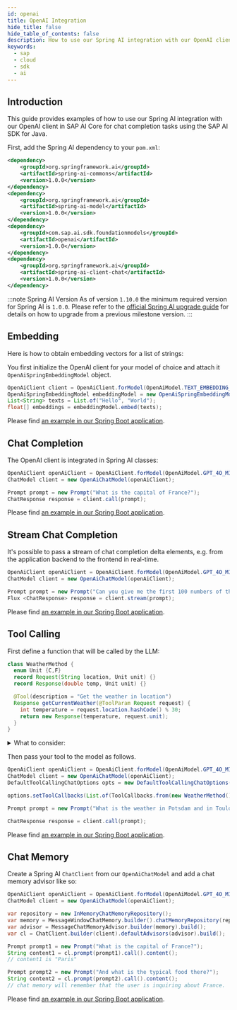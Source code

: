 ```yaml
---
id: openai
title: OpenAI Integration
hide_title: false
hide_table_of_contents: false
description: How to use our Spring AI integration with our OpenAI client in SAP AI Core for chat completion tasks using the SAP AI SDK for Java.
keywords:
  - sap
  - cloud
  - sdk
  - ai
---
```


## Introduction

This guide provides examples of how to use our Spring AI integration with our OpenAI client in SAP AI Core
for chat completion tasks using the SAP AI SDK for Java.

First, add the Spring AI dependency to your `pom.xml`:

```xml
<dependency>
    <groupId>org.springframework.ai</groupId>
    <artifactId>spring-ai-commons</artifactId>
    <version>1.0.0</version>
</dependency>
<dependency>
    <groupId>org.springframework.ai</groupId>
    <artifactId>spring-ai-model</artifactId>
    <version>1.0.0</version>
</dependency>
<dependency>
    <groupId>com.sap.ai.sdk.foundationmodels</groupId>
    <artifactId>openai</artifactId>
    <version>1.0.0</version>
</dependency>
<dependency>
    <groupId>org.springframework.ai</groupId>
    <artifactId>spring-ai-client-chat</artifactId>
    <version>1.0.0</version>
</dependency>
```

:::note Spring AI Version
As of version `1.10.0` the minimum required version for Spring AI is `1.0.0`.
Please refer to the [official Spring AI upgrade guide](https://docs.spring.io/spring-ai/reference/upgrade-notes.html#upgrading-to-1-0-0-RC1) for details on how to upgrade from a previous milestone version.
:::

## Embedding

Here is how to obtain embedding vectors for a list of strings:

You first initialize the OpenAI client for your model of choice and attach it `OpenAiSpringEmbeddingModel` object.

```java
OpenAiClient client = OpenAiClient.forModel(OpenAiModel.TEXT_EMBEDDING_3_SMALL);
OpenAiSpringEmbeddingModel embeddingModel = new OpenAiSpringEmbeddingModel(client);
List<String> texts = List.of("Hello", "World");
float[] embeddings = embeddingModel.embed(texts);
```

Please find [an example in our Spring Boot application](https://github.com/SAP/ai-sdk-java/tree/main/sample-code/spring-app/src/main/java/com/sap/ai/sdk/app/services/SpringAiOpenAiService.java).

## Chat Completion

The OpenAI client is integrated in Spring AI classes:

```java
OpenAiClient openAiClient = OpenAiClient.forModel(OpenAiModel.GPT_4O_MINI);
ChatModel client = new OpenAiChatModel(openAiClient);

Prompt prompt = new Prompt("What is the capital of France?");
ChatResponse response = client.call(prompt);
```

Please find [an example in our Spring Boot application](https://github.com/SAP/ai-sdk-java/tree/main/sample-code/spring-app/src/main/java/com/sap/ai/sdk/app/services/SpringAiOpenAiService.java).

## Stream Chat Completion

It's possible to pass a stream of chat completion delta elements, e.g. from the application backend to the frontend in real-time.

```java
OpenAiClient openAiClient = OpenAiClient.forModel(OpenAiModel.GPT_4O_MINI);
ChatModel client = new OpenAiChatModel(openAiClient);

Prompt prompt = new Prompt("Can you give me the first 100 numbers of the Fibonacci sequence?");
Flux <ChatResponse> response = client.stream(prompt);
```

Please find [an example in our Spring Boot application](https://github.com/SAP/ai-sdk-java/tree/main/sample-code/spring-app/src/main/java/com/sap/ai/sdk/app/services/SpringAiOpenAiService.java).

## Tool Calling

First define a function that will be called by the LLM:

```java
class WeatherMethod {
  enum Unit {C,F}
  record Request(String location, Unit unit) {}
  record Response(double temp, Unit unit) {}

  @Tool(description = "Get the weather in location")
  Response getCurrentWeather(@ToolParam Request request) {
    int temperature = request.location.hashCode() % 30;
    return new Response(temperature, request.unit);
  }
}
```

<details>
  <summary>What to consider:</summary>

- Self-explanatory interfaces that avoid acronyms.
- Provide clear, humane readable error messages.
- Enriched data objects to avoid client-side data merging.
- Filter output to control size

</details>

Then pass your tool to the model as follows.

```java
OpenAiClient openAiClient = OpenAiClient.forModel(OpenAiModel.GPT_4O_MINI);
ChatModel client = new OpenAiChatModel(openAiClient);
DefaultToolCallingChatOptions opts = new DefaultToolCallingChatOptions();

options.setToolCallbacks(List.of(ToolCallbacks.from(new WeatherMethod())));

Prompt prompt = new Prompt("What is the weather in Potsdam and in Toulouse?", opts);

ChatResponse response = client.call(prompt);
```

Please find [an example in our Spring Boot application](https://github.com/SAP/ai-sdk-java/tree/main/sample-code/spring-app/src/main/java/com/sap/ai/sdk/app/services/SpringAiOpenAiService.java).

## Chat Memory

Create a Spring AI `ChatClient` from our `OpenAiChatModel` and add a chat memory advisor like so:

```java
OpenAiClient openAiClient = OpenAiClient.forModel(OpenAiModel.GPT_4O_MINI);
ChatModel client = new OpenAiChatModel(openAiClient);

var repository = new InMemoryChatMemoryRepository();
var memory = MessageWindowChatMemory.builder().chatMemoryRepository(repository).build();
var advisor = MessageChatMemoryAdvisor.builder(memory).build();
var cl = ChatClient.builder(client).defaultAdvisors(advisor).build();

Prompt prompt1 = new Prompt("What is the capital of France?");
String content1 = cl.prompt(prompt1).call().content();
// content1 is "Paris"

Prompt prompt2 = new Prompt("And what is the typical food there?");
String content2 = cl.prompt(prompt2).call().content();
// chat memory will remember that the user is inquiring about France.
```

Please find [an example in our Spring Boot application](https://github.com/SAP/ai-sdk-java/tree/main/sample-code/spring-app/src/main/java/com/sap/ai/sdk/app/services/SpringAiOpenAiService.java).
